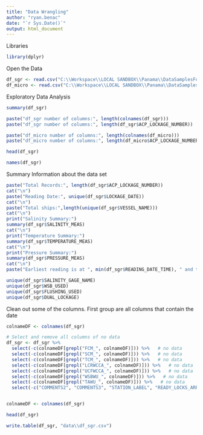 ```yaml
---
title: "Data Wrangling"
author: "ryan.benac"
date: "`r Sys.Date()`"
output: html_document
---
```


Libraries
```r
library(dplyr)
```

Open the Data
```r
df_sgr <- read.csv("C:\\Workspace\\LOCAL SANDBOX\\Panama\\DataSamplesForMVR\\DataSamplesForMVR\\Data Samples\\AGUA_CLARA_DB_LOCKAGES_SGR_VIEW_Export20221224.csv")
df_micro <- read.csv("C:\\Workspace\\LOCAL SANDBOX\\Panama\\DataSamplesForMVR\\DataSamplesForMVR\\Data Samples\\AGUA_CLARA_DB_LOCKAGES_MICRO_VIEW_Export20221224.csv")
```

Exploratory Data Analysis
```r
summary(df_sgr)
```
```r
paste("df_sgr number of columns:", length(colnames(df_sgr)))
paste("df_sgr number of columns:", length(df_sgr$ACP_LOCKAGE_NUMBER))

paste("df_micro number of columns:", length(colnames(df_micro)))
paste("df_micro number of columns:", length(df_micro$ACP_LOCKAGE_NUMBER))
```


```r
head(df_sgr)
```

```r
names(df_sgr)
```

Summary Information about the data set
```r
paste("Total Records:", length(df_sgr$ACP_LOCKAGE_NUMBER))
cat("\n")
paste("Reading Date:", unique(df_sgr$LOCKAGE_DATE))
cat("\n")
paste("Total ships:",length(unique(df_sgr$VESSEL_NAME)))
cat("\n")
print("Salinity Summary:")
summary(df_sgr$SALINITY_MEAS)
cat("\n")
print("Temperature Summary:")
summary(df_sgr$TEMPERATURE_MEAS)
cat("\n")
print("Pressure Summary:")
summary(df_sgr$PRESSURE_MEAS)
cat("\n")
paste("Earliest reading is at ", min(df_sgr$READING_DATE_TIME), " and the last reading is at ", max(df_sgr$READING_DATE_TIME), sep="")
```

```r
unique(df_sgr$SALINITY_GAGE_NAME)
unique(df_sgr$WSB_USED)
unique(df_sgr$FLUSHING_USED)
unique(df_sgr$DUAL_LOCKAGE)
```

Clean out some of the columns. First group are all columns that contain the date
```r
colnameDF <- colnames(df_sgr)

# Select and remove all columns of no data
df_sgr <- df_sgr %>%
  select(-c(colnameDF[grepl("FCM_", colnameDF)])) %>%   # no data
  select(-c(colnameDF[grepl("SCM_", colnameDF)])) %>%   # no data
  select(-c(colnameDF[grepl("TCM_", colnameDF)])) %>%   # no data
  select(-c(colnameDF[grepl("LCRWCCA_", colnameDF)])) %>%   # no data
  select(-c(colnameDF[grepl("UCFWCCA_", colnameDF)])) %>%   # no data
  select(-c(colnameDF[grepl("WSBWU_", colnameDF)])) %>%   # no data
  select(-c(colnameDF[grepl("TAWU_", colnameDF)])) %>%   # no data
  select(-c("COMMENTS2", "COMMENTS3", "STATION_LABEL", "READY_LOCKS_ARRPNT", "START_OPEN_RG_GTERDY", "FULL_OPEN_RG_FRSCHB1"))   # no data


colnameDF <- colnames(df_sgr)
```

```r
head(df_sgr)
```

```r
write.table(df_sgr, "data\\df_sgr.csv")
```

```r

```

